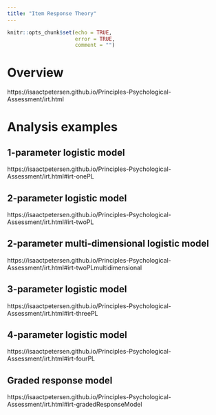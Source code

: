 ```yaml
---
title: "Item Response Theory"
---
```


```r
knitr::opts_chunk$set(echo = TRUE,
                      error = TRUE,
                      comment = "")
```

# Overview

https://isaactpetersen.github.io/Principles-Psychological-Assessment/irt.html 

# Analysis examples

## 1-parameter logistic model

https://isaactpetersen.github.io/Principles-Psychological-Assessment/irt.html#irt-onePL

## 2-parameter logistic model

https://isaactpetersen.github.io/Principles-Psychological-Assessment/irt.html#irt-twoPL

## 2-parameter multi-dimensional logistic model

https://isaactpetersen.github.io/Principles-Psychological-Assessment/irt.html#irt-twoPLmultidimensional

## 3-parameter logistic model

https://isaactpetersen.github.io/Principles-Psychological-Assessment/irt.html#irt-threePL

## 4-parameter logistic model

https://isaactpetersen.github.io/Principles-Psychological-Assessment/irt.html#irt-fourPL

## Graded response model

https://isaactpetersen.github.io/Principles-Psychological-Assessment/irt.html#irt-gradedResponseModel
